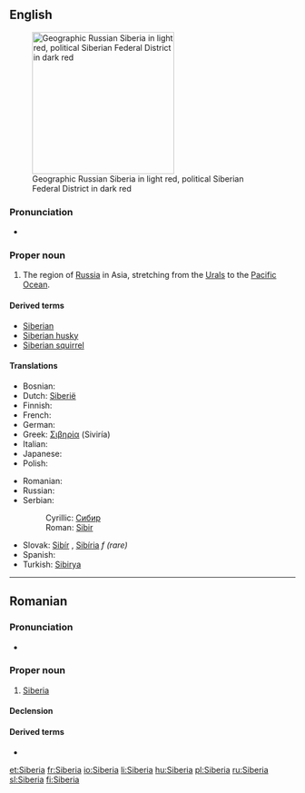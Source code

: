 ==English==
{{wikipedia}}
[[Image:Siberia Federal Subjects.png|thumb|right|250px|Geographic Russian Siberia in light red, political Siberian Federal District in dark red]]

===Pronunciation===
* {{rhymes|ɪəriə}}

===Proper noun===
{{en-proper noun}}

# The region of [[Russia]] in Asia, stretching from the [[Urals]] to the [[Pacific Ocean]].

====Derived terms====
* [[Siberian]]
* [[Siberian husky]]
* [[Siberian squirrel]]

====Translations====
{{trans-top|region of Russia}}
* Bosnian: {{t-|bs|Sibir|m}}
* Dutch: [[Siberië]] {{n}}
* Finnish: {{t+|fi|Siperia}}
* French: {{t+|fr|Sibérie|f}}
* German: {{t|de|Sibirien|n}}
* Greek: [[Σιβηρία]] (Siviría) {{f}}
* Italian: {{t-|it|Siberia|f}}
* Japanese: {{t-|ja|シベリア|tr=Shiberia|sc=Jpan}}
* Polish: {{t+|pl|Syberia|f}}
{{trans-mid}}
* Romanian: {{t-|ro|Siberia|f}}
* Russian: {{t+|ru|Сибирь|f|tr=Sibír’|sc=Cyrl}}
* Serbian:
*: Cyrillic: [[Сибир#Serbian|Сибир]] {{m}}
*: Roman: [[Sibir#Serbian|Sibir]] {{m}}
* Slovak: [[Sibír]] {{f}}, [[Sibíria]] ''f (rare)''
* Spanish: {{t-|es|Siberia|f}}
* Turkish: [[Sibirya]]
{{trans-bottom}}

----

==Romanian==

===Pronunciation===
* {{IPA|[si'be.ri.a]|lang=ro}}

===Proper noun===
{{infl|ro|proper noun|gender=f}}

# [[#English|Siberia]]

====Declension====
{{ro-country|gend=f|Siberiei}}

====Derived terms====
* {{l|ro|siberian}}

[[et:Siberia]]
[[fr:Siberia]]
[[io:Siberia]]
[[li:Siberia]]
[[hu:Siberia]]
[[pl:Siberia]]
[[ru:Siberia]]
[[sl:Siberia]]
[[fi:Siberia]]